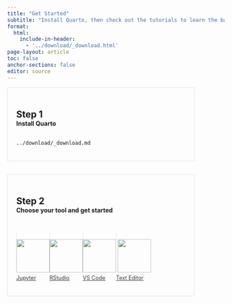 ```yaml
---
title: "Get Started"
subtitle: "Install Quarto, then check out the tutorials to learn the basics."
format:
  html:
    include-in-header: 
      - '../download/_download.html'
page-layout: article
toc: false
anchor-sections: false
editor: source
---
```


::: {.grid .step .column-page-right}
::: {.g-col-lg-3 .g-col-12}
## Step 1 

#### Install Quarto {.fw-light}
:::

::: {.g-col-lg-9 .g-col-12}
``` include
../download/_download.md
```

:::
:::

::: {.grid .step .column-page-right}
::: {.g-col-lg-3 .g-col-12}
## Step 2 

#### Choose your tool and get started{.fw-light}
:::

::: {.tool .g-col-lg-9 .g-col-12}

<a href="hello/" role="button" class="btn btn-outline-light">
![](images/jupyter-logo.png){width="77"}Jupyter
</a>

<a href="hello/" role="button" class="btn btn-outline-light">
![](images/rstudio-logo.png){width="77"}RStudio
</a>

<a href="hello/" role="button" class="btn btn-outline-light">
![](images/vscode-logo.png){width="77"}VS Code
</a>

<a href="hello/" role="button" class="btn btn-outline-light">
![](images/text-editor-logo.png){width="77"}Text Editor
</a>

:::
:::

```{=html}
<style type="text/css">
.step {
  border: 1px solid rgb(222, 226, 230);
  padding: 20px;
  margin-bottom: 30px;
  margin-right: 70px;
}
.step h2 {
  border-bottom: 0;
  margin-bottom: 0;
}
.step h4 {
  margin-top: 0;
  margin-bottom: 30px;
}

.step .btn-action {
  font-size: 1.2em;
}

.step .btn-action svg {
  margin-top: 5px;
}

.step .table>:not(caption)>*>* {
  border-bottom-width: 0;
}

.tool {
  display: flex;
  flex-direction: row;
  flex-wrap: wrap;
  align-items: center;
  
}

.tool a[role="button"] {
  width: 115px;
  color: rgb(55, 58, 60);
  text-align: center;
  border: 1px solid rgb(222, 226, 230);
  margin-right: 20px;
  margin-botoom: 30px;
  margin-top: 10px;
  font-size: 0.9em;
}

.tool a[role="button"] img {
  display: block;
  width: 77px;
  height: 77px;
  margin: auto;
  margin-bottom: 5px;
}

</style>
```
